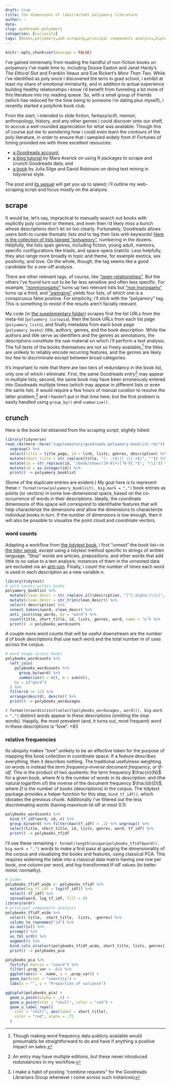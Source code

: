 ```yaml
---
draft: true
title: the dimensions of (abstracted) polyamory literature
author: ~
date: 
slug: goodreads-polyamory
categories: [curiosity]
tags: [books,polyamory,web scraping,principal components analysis,biplot]
---
```


```r
knitr::opts_chunk$set(message = FALSE)
```

I've gained immensely from reading the handful of non-fiction books on polyamory i've made time to, including Dossie Easton and Janet Hardy's _The Ethical Slut_ and Franklin Veaux and Eve Rickert's _More Than Two_. While i've identified as poly since i discovered the term in grad school, i exhibit at least my share of emotional immaturity, and in addition to actual experience building healthy relationships i know i'd benefit from funneling a bit more of this literature into my reading queue. So, with a small group of friends (which has reduced for the time being to someone i'm dating plus myself), i recently started a poly/kink book club.

From the start, i intended to slide fiction, fantasy/scifi, memoir, anthropology, history, and any other genres i could discover onto our shelf, to accrue a well-rounded appreciation for what was available. Though this of course put me to wondering how i could even learn the contours of the poly literature, in order to ensure that i sampled widely from it! Fortunes of timing provided me with three excellent resources:

* [a Goodreads account](https://www.goodreads.com/user/show/57466005);
* [a blog tutorial](https://maraaverick.rbind.io/2017/08/goodreads-part-i-rgoodreads/) by Mara Averick on using R packages to scrape and crunch Goodreads data; and
* [a book](https://www.goodreads.com/list/tag/polyamory) by Julia Silge and David Robinson on doing text mining in tidyverse style.

The post and [its sequel](https://maraaverick.rbind.io/2017/10/goodreads-part-2/) will get you up to speed; i'll outline my web-scraping script and focus mostly on the analysis.

## scrape

It would be, let's say, impractical to manually search out books with explicitly poly content or themes, and even then i'd likely miss a bunch whose descriptions don't let on too clearly. Fortunately, Goodreads allows users both to curate thematic lists _and_ to tag their lists with keywords! [Here is the collection of lists tagged "polyamory"](https://www.goodreads.com/list/tag/polyamory), numbering in the dozens. Helpfully, the lists span genres, including fiction, young adult, memoirs, specific configurations like triads, and space opera (natch). Less helpfully, they also range more broadly in topic and theme, for example exotica, sex positivity, and love. On the whole, though, the tag seems like a good candidate for a one-off analysis.

There are other relevant tags, of course, like ["open-relationships"](https://www.goodreads.com/list/tag/open-relationships). But the others i've found turn out to be far less sensitive and often less specific. For example, ["nonmonogamy"](https://www.goodreads.com/list/tag/nonmonogamy) turns up two relevant lists but ["non monogamy"](https://www.goodreads.com/list/tag/non-monogamy) turns up a third, and ["swinging"](https://www.goodreads.com/list/tag/swinging) yields four lists, of which one is a conspicuous false positive. For simplicity, i'll stick with the "polyamory" tag. This is something to revisit if the results aren't facially relevant.

My code (in [the supplementary folder](../supplementary/)) scrapes first the list URLs from the meta-list (`polyamory_listopia`), then the book URLs from each list page (`polyamory_lists`), and finally metadata from each book page (`polyamory_books`): title, authors, genres, and the book description. While the authors and title serve as identifiers and the genres as annotations, the descriptions constitute the raw material on which i'll perform a text analysis. The full texts of the books themselves are not so freely available,[^termfreq] the titles are unlikely to reliably encode recurring features, and the genres are likely too few to discriminate except between broad categories.

[^termfreq]: Though making word frequency data publicly available would presumably be straightforward to do and have if anything a positive impact on sales.

It's important to note that there are two tiers of redundancy in the book list, only one of which i eliminate. First, the same Goodreads _entry_[^editions] may appear in multiple lists; second, the same _book_ may have been erroneously entered into Goodreads multiple times (which may appear in different lists or even the same list). It would require a few hours of manual curation to resolve the latter problem,[^combine] and i haven't put in that time here; but the first problem is easily handled using `group_by()` and `summarize()`.

[^combine]: I make a habit of posting "combine requests" for the Goodreads Librarians Group whenever i come across such instances)

[^editions]: An entry may have multiple editions, but these never introduced redundancies in my workflow.

## crunch

Here is the book list obtained from the scraping script, slightly tidied:

```r
library(tidyverse)
read_rds(here::here("supplementary/goodreads-polyamory-booklist.rds")) %>%
  ungroup() %>%
  select(title = title_page, id = link, lists, genres, description) %>%
  mutate(short_title = str_replace(title, "(: .+$)|( \\(.+$)", "")) %>%
  mutate(id = str_replace(id, "/book/show/([0-9]+)[^0-9].*$", "\\1")) %>%
  mutate(id = as.integer(id)) %>%
  print() -> polyamory_booklist
```

(Some of the duplicate entries are evident.) My goal here is to represent these `r format(nrow(polyamory_booklist), big.mark = ",")` book entries as points (or vectors) in some low-dimensional space, based on the co-occurrence of words in their descriptions. Ideally, the coordinate dimenisons of this space will correspond to identifiable features that will help characterize the dimensions _and_ allow the dimensions to characterize individual books in turn. If the number of dimensions is low enough, then it will also be possible to visualize the point cloud and coordinate vectors.

### word counts

Adapting a workflow from [the tidytext book](https://www.tidytextmining.com/), i first "unnest" the book list---in [the tidyr sense](https://tidyr.tidyverse.org/reference/unnest.html), except using a tidytext method specific to strings of written language. "Stop" words are articles, prepositions, and other words that add little to no value to a text analysis; instances of them in the unnested data are excluded via an [anti-join](https://dplyr.tidyverse.org/reference/join.html). Finally, i count the number of times each word is used in each description as a new variable $n$.

```r
library(tidytext)
# word counts within books
polyamory_booklist %>%
  mutate(clean_descr = str_replace_all(description, "[^[:alpha:]\\s]", " ")) %>%
  mutate(clean_descr = str_trim(clean_descr)) %>%
  select(-description) %>%
  unnest_tokens(word, clean_descr) %>%
  anti_join(stop_words, by = "word") %>%
  count(title, short_title, id, lists, genres, word, name = "n") %>%
  print() -> polybooks_wordcounts
```

A couple more word counts that will be useful downstream are the number $d$ of book descriptions that use each word and the total number $m$ of uses across the corpus.

```r
# word usage across books
polybooks_wordcounts %>%
  left_join(
    polybooks_wordcounts %>%
      group_by(word) %>%
      summarize(d = n(), m = sum(n)),
    by = c("word")
  ) %>%
  filter(m >= 12) %>%
  arrange(desc(d), desc(n)) %>%
  print() -> polybooks_wordusages
```

`r format(nrow(distinct(select(polybooks_wordusages, word))), big.mark = ",")` distinct words appear in these descriptions (omitting the stop words).
Happily, the most prevalent (and, it turns out, most frequent) word in these descriptions is "love". <83

### relative frequencies

Its ubiquity makes "love" unlikely to be an effective token for the purpose of mapping this book collection in coordinate space: If a feature describes everything, then it describes nothing. The traditional usefulness weighting on words is instead the _term frequency--inverse document frequency_, or _tf-idf_. This is the product of two quotients: the term frequency $\frac{n}{N}$ for a given book, where $N$ is the number of words in its description; and (the natural logarithm of) the inverse of the document frequency $\frac{d}{D}$, where $D$ is the number of books (descriptions) in the corpus. The tidytext package provides a helper function for this step, `bind_tf_idf()`, which obviates the previous chunk. Additionally i've filtered out the less discriminating words (having maximum td-idf at most $0.1$):

```r
polybooks_wordcounts %>%
  bind_tf_idf(word, id, n) %>%
  group_by(word) %>% filter(max(tf_idf) > .1) %>% ungroup() %>%
  select(title, short_title, id, lists, genres, word, tf_idf) %>%
  print() -> polybooks_tfidf
```

I'll use these remaining `r format(length(unique(polybooks_tfidf$word)), big.mark = ",")` words to make a first pass at gauging the dimensionality of the corpus and visualizing the books and features, using classical PCA. This requires widening the table into a classical data matrix having one row per book, one column per word, and log-transformed tf-idf values (to better mimic normality).

```r
# widen
polybooks_tfidf_wide <- polybooks_tfidf %>%
  mutate(log_tf_idf = log(tf_idf)) %>%
  select(-tf_idf) %>%
  spread(word, log_tf_idf, fill = 0)
library(ordr)
# principal components analysis
polybooks_tfidf_wide %>%
  select(-title, -short_title, -lists, -genres) %>%
  column_to_rownames("id") %>%
  as.matrix() %>%
  prcomp() %>%
  as_tbl_ord() %>%
  augment() %>%
  bind_cols_u(select(polybooks_tfidf_wide, short_title, lists, genres)) %>%
  print() -> polybooks_pca
```

```r
polybooks_pca %>%
  fortify(.matrix = "coord") %>%
  filter(.prop_var > .01) %>%
  ggplot(aes(x = .name, y = .prop_var)) +
  geom_bar(stat = "identity") +
  labs(x = "", y = "Proportion of variance")
```

```r
ggbiplot(polybooks_pca) +
  geom_u_point(alpha = .5) +
  geom_u_point(stat = "chull", color = "red") +
  geom_u_label_repel(
    stat = "chull", aes(label = short_title),
    color = "red", alpha = .75
  )
```
